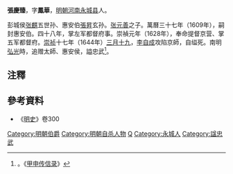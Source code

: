 '''張慶臻'''{{BD|？||1644年|}}，字'''鳳華'''，[[明朝|明朝]][[河南|河南]][[永城县|永城县]]人。

彭城侯[[张麒|张麒]]五世孙、惠安伯[[張昇|張昇]]玄孙。[[张元善|张元善]]之子。萬曆三十七年（1609年），嗣封惠安伯。四十八年，掌左军都督府事。崇禎元年（1628年），奉命提督京营、掌五军都督府。[[崇祯|崇祯]]十七年（1644年）[[三月十九|三月十九]]，[[李自成|李自成]]攻陷京師，自缢死。南明[[弘光|弘光]]時，追赠太師、惠安侯，謚忠武<ref>。《[[甲申传信录|甲申传信录]]》</ref>。

==注釋==
{{reflist}}

== 參考資料 ==
* 《[[明史|明史]]》卷300

[[Category:明朝伯爵|Category:明朝伯爵]]
[[Category:明朝自杀人物|Category:明朝自杀人物]]
[[Category:張姓|Q]]
[[Category:永城人|Category:永城人]]
[[Category:諡忠武|Category:諡忠武]]